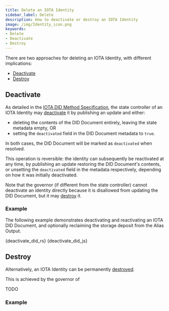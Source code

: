 ```yaml
---
title: Delete an IOTA Identity
sidebar_label: Delete
description: How to deactivate or destroy an IOTA Identity
image: /img/Identity_icon.png
keywords:
- Delete
- Deactivate
- Destroy
---
```



There are two approaches for deleting an IOTA Identity, with different implications:

- [Deactivate](#deactivate)
- [Destroy](#destroy)


## Deactivate

As detailed in the [IOTA DID Method Specification](../../specs/did/iota_did_method_spec.md#deactivate),
the state controller of an IOTA Identity may [deactivate](https://www.w3.org/TR/did-core/#did-document-metadata) it by
publishing an update and either:

- deleting the contents of the DID Document entirely, leaving the state metadata empty, OR
- setting the `deactivated` field in the DID Document metadata to `true`.

In both cases, the DID Document will be marked as `deactivated` when resolved.

This operation is reversible: the identity can subsequently be reactivated at any time, by publishing an update
restoring the DID Document's contents, or unsetting the `deactivated` field in the metadata respectively,
depending on how it was initially deactivated.

Note that the governor (if different from the state controller) cannot deactivate an identity directly because
it is disallowed from updating the DID Document, but it may [destroy](#destroy) it.

### Example

The following example demonstrates deactivating and reactivating an IOTA DID Document, and optionally reclaiming
the storage deposit from the Alias Output.

<Tabs>
    <TabItem value="rust" label="Rust">
        <CodeBlock className="language-rust">{deactivate_did_rs}</CodeBlock>
    </TabItem>
    <TabItem value="nodejs" label="Node.js">
        <CodeBlock className="language-javascript">{deactivate_did_js}</CodeBlock>
    </TabItem>
</Tabs>

## Destroy

Alternatively, an IOTA Identity can be permanently [destroyed](../../specs/did/iota_did_method_spec.md#destroy).

This is achieved by the governor of

TODO

### Example

